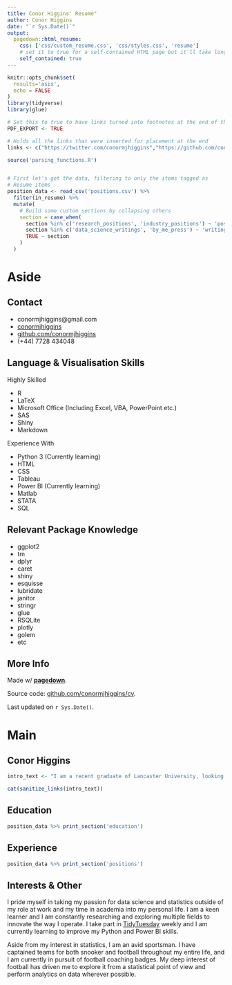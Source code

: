 ```yaml
---
title: Conor Higgins' Resume"
author: Conor Higgins
date: "`r Sys.Date()`"
output:
  pagedown::html_resume:
    css: ['css/custom_resume.css', 'css/styles.css', 'resume']
    # set it to true for a self-contained HTML page but it'll take longer to render
    self_contained: true
---
```



```r
knitr::opts_chunk$set(
  results='asis', 
  echo = FALSE
)
library(tidyverse)
library(glue)

# Set this to true to have links turned into footnotes at the end of the document
PDF_EXPORT <- TRUE

# Holds all the links that were inserted for placement at the end
links <- c("https://twitter.com/conormjhiggins","https://github.com/conormjhiggins")

source('parsing_functions.R')


# First let's get the data, filtering to only the items tagged as
# Resume items
position_data <- read_csv('positions.csv') %>% 
  filter(in_resume) %>% 
  mutate(
    # Build some custom sections by collapsing others
    section = case_when(
      section %in% c('research_positions', 'industry_positions') ~ 'positions', 
      section %in% c('data_science_writings', 'by_me_press') ~ 'writings',
      TRUE ~ section
    )
  ) 

```


Aside
================================================================================




Contact {#contact}
--------------------------------------------------------------------------------



- <i class="fa fa-envelope"></i> conormjhiggins@gmail.com
- <i class="fa fa-twitter"></i> [conormjhiggins](https://twitter.com/conormjhiggins)
- <i class="fa fa-github"></i> [github.com/conormjhiggins](https://github.com/conormjhiggins)
- <i class="fa fa-phone"></i> (+44) 7728 434048



Language & Visualisation Skills {#skills}
--------------------------------------------------------------------------------

Highly Skilled

- R 
- LaTeX
- Microsoft Office (Including Excel, VBA, PowerPoint etc.)
- SAS
- Shiny
- Markdown

Experience With

- Python 3 (Currently learning)
- HTML
- CSS
- Tableau
- Power BI (Currently learning)
- Matlab
- STATA
- SQL

Relevant Package Knowledge {#packages}
--------------------------------------------------------------------------------
- ggplot2
- tm
- dplyr
- caret
- shiny
- esquisse
- lubridate
- janitor 
- stringr
- glue
- RSQLite
- plotly
- golem
- etc


More Info {#more-info}
--------------------------------------------------------------------------------

Made w/ [**pagedown**](https://github.com/rstudio/pagedown). 

Source code: [github.com/conormjhiggins/cv](https://github.com/conormjhiggins/cv).

Last updated on `r Sys.Date()`.




Main
================================================================================

Conor Higgins {#title}
--------------------------------------------------------------------------------

```r
intro_text <- "I am a recent graduate of Lancaster University, looking to further my career within Data Science and Statistics. I am an outstanding communicator and leader with high levels of determination and motivation. Excellent ability to bring enthusiasm, focus, and a positive demeanor to the workplace. Flexible, dependable, and eager to work both independently as well as in a team towards goals. I am a confident public speaker and collaborator, as evidenced by my participation in and leadership of many teams through both my extra-curricular and work experiences. I am a problem solver and I am confident I would be a valuable asset to any team."

cat(sanitize_links(intro_text))
```



Education {data-icon=graduation-cap data-concise=true}
--------------------------------------------------------------------------------

```r
position_data %>% print_section('education')
```



Experience {data-icon=suitcase}
--------------------------------------------------------------------------------

```r
position_data %>% print_section('positions')
```


Interests & Other {data-icon=user}
--------------------------------------------------------------------------------

I pride myself in taking my passion for data science and statistics outside of my role at work and my time in academia into my personal life. I am a keen learner and I am constantly researching and exploring multiple fields to innovate the way I operate. I take part in [TidyTuesday](https://github.com/rfordatascience/tidytuesday) weekly and I am currently learning to improve my Python and Power BI skills.

Aside from my interest in statistics, I am an avid sportsman. I have captained teams for both snooker and football throughout my entire life, and I am currently in pursuit of football coaching badges. My deep interest of football has driven me to explore it from a statistical point of view and perform analytics on data wherever possible.